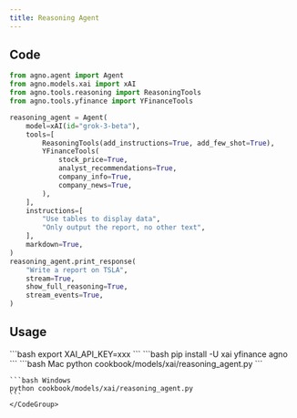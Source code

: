 ```yaml
---
title: Reasoning Agent
---
```


## Code

```python cookbook/models/xai/reasoning_agent.py
from agno.agent import Agent
from agno.models.xai import xAI
from agno.tools.reasoning import ReasoningTools
from agno.tools.yfinance import YFinanceTools

reasoning_agent = Agent(
    model=xAI(id="grok-3-beta"),
    tools=[
        ReasoningTools(add_instructions=True, add_few_shot=True),
        YFinanceTools(
            stock_price=True,
            analyst_recommendations=True,
            company_info=True,
            company_news=True,
        ),
    ],
    instructions=[
        "Use tables to display data",
        "Only output the report, no other text",
    ],
    markdown=True,
)
reasoning_agent.print_response(
    "Write a report on TSLA",
    stream=True,
    show_full_reasoning=True,
    stream_events=True,
)

```

## Usage

<Steps>
  <Snippet file="create-venv-step.mdx" />

  <Step title="Set your API key">
    ```bash
    export XAI_API_KEY=xxx
    ```
  </Step>

  <Step title="Install libraries">
    ```bash
    pip install -U xai yfinance agno
    ```
  </Step>

  <Step title="Run Agent">
    <CodeGroup>
    ```bash Mac
    python cookbook/models/xai/reasoning_agent.py
    ```

    ```bash Windows
    python cookbook/models/xai/reasoning_agent.py
    ```
    </CodeGroup>
  </Step>
</Steps>
